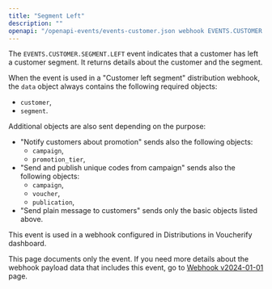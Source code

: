 ```yaml
---
title: "Segment Left"
description: ""
openapi: "/openapi-events/events-customer.json webhook EVENTS.CUSTOMER.SEGMENT.LEFT"
---
```


The `EVENTS.CUSTOMER.SEGMENT.LEFT` event indicates that a customer has left a customer segment. It returns details about the customer and the segment.

When the event is used in a "Customer left segment" distribution webhook, the `data` object always contains the following required objects:
- `customer`,
- `segment`.

Additional objects are also sent depending on the purpose:
- "Notify customers about promotion" sends also the following objects:
  - `campaign`,
  - `promotion_tier`,
- "Send and publish unique codes from campaign" sends also  the following objects:
  - `campaign`,
  - `voucher`,
  - `publication`,
- "Send plain message to customers" sends only the basic objects listed above.

This event is used in a webhook configured in Distributions in Voucherify dashboard.

<Note>This page documents only the event. If you need more details about the webhook payload data that includes this event, go to [Webhook v2024-01-01](/api-reference/introduction-to-webhooks "Introduction to webhooks v2024-01-01") page.</Note>